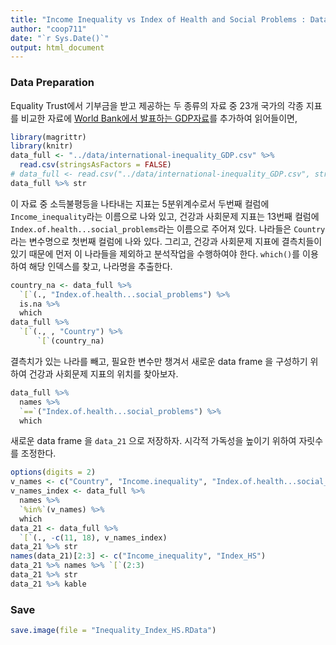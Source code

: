```yaml
---
title: "Income Inequality vs Index of Health and Social Problems : Data"
author: "coop711"
date: "`r Sys.Date()`"
output: html_document
---
```


### Data Preparation

Equality Trust에서 기부금을 받고 제공하는 두 종류의 자료 중 23개 국가의 각종 지표를 비교한 자료에 [World Bank에서 발표하는 GDP자료](https://en.wikipedia.org/wiki/List_of_countries_by_GDP_(PPP)_per_capita)를 추가하여 읽어들이면,

```r
library(magrittr)
library(knitr)
data_full <- "../data/international-inequality_GDP.csv" %>%
  read.csv(stringsAsFactors = FALSE)
# data_full <- read.csv("../data/international-inequality_GDP.csv", stringsAsFactors = TRUE)
data_full %>% str
```

이 자료 중 소득불평등을 나타내는 지표는 5분위계수로서 두번째 컬럼에 `Income_inequality`라는 이름으로 나와 있고, 건강과 사회문제 지표는 13번째 컬럼에 `Index.of.health...social_problems`라는 이름으로 주어져 있다. 나라들은 `Country`라는 변수명으로 첫번째 컬럼에 나와 있다. 그리고, 건강과 사회문제 지표에 결측치들이 있기 때문에 먼저 이 나라들을 제외하고 분석작업을 수행하여야 한다.
`which()`를 이용하여 해당 인덱스를 찾고, 나라명을 추출한다.

```r
country_na <- data_full %>% 
  `[`(., "Index.of.health...social_problems") %>% 
  is.na %>% 
  which
data_full %>% 
  `[`(., , "Country") %>% 
      `[`(country_na)
```

결측치가 있는 나라를 빼고, 필요한 변수만 챙겨서 새로운 data frame 을 구성하기 위하여 건강과 사회문제 지표의 위치를 찾아보자.

```r
data_full %>% 
  names %>%
  `==`("Index.of.health...social_problems") %>%
  which
```

새로운 data frame 을 `data_21` 으로 저장하자. 시각적 가독성을 높이기 위하여 자릿수를 조정한다.

```r
options(digits = 2)
v_names <- c("Country", "Income.inequality", "Index.of.health...social_problems", "GDP_WB")
v_names_index <- data_full %>% 
  names %>% 
  `%in%`(v_names) %>%
  which 
data_21 <- data_full %>%
  `[`(., -c(11, 18), v_names_index)
data_21 %>% str
names(data_21)[2:3] <- c("Income_inequality", "Index_HS")
data_21 %>% names %>% `[`(2:3)
data_21 %>% str
data_21 %>% kable
```

### Save

```r
save.image(file = "Inequality_Index_HS.RData")
```











